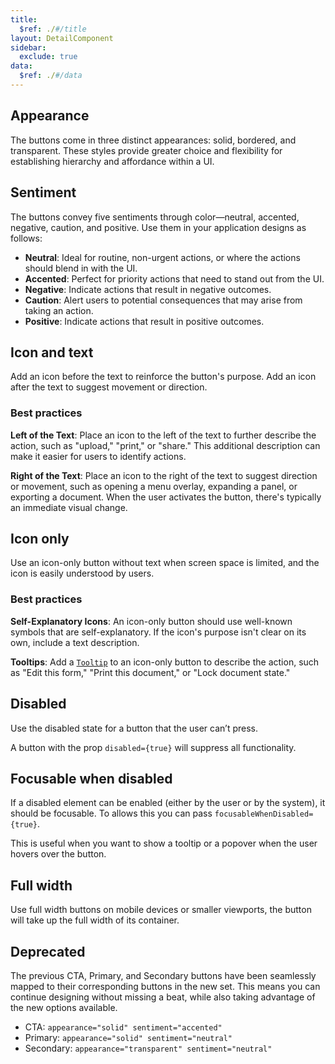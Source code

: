 ```yaml
---
title:
  $ref: ./#/title
layout: DetailComponent
sidebar:
  exclude: true
data:
  $ref: ./#/data
---
```


<LivePreviewControls>
  
<LivePreview componentName="button" exampleName="Appearance">

## Appearance

The buttons come in three distinct appearances: solid, bordered, and transparent. These styles provide greater choice and flexibility for establishing hierarchy and affordance within a UI.

</LivePreview>

<LivePreview componentName="button" exampleName="Sentiment">

## Sentiment

The buttons convey five sentiments through color—neutral, accented, negative, caution, and positive. Use them in your application designs as follows:

- **Neutral**: Ideal for routine, non-urgent actions, or where the actions should blend in with the UI.
- **Accented**: Perfect for priority actions that need to stand out from the UI.
- **Negative**: Indicate actions that result in negative outcomes.
- **Caution**: Alert users to potential consequences that may arise from taking an action.
- **Positive**: Indicate actions that result in positive outcomes.

</LivePreview>
  
<LivePreview componentName="button" exampleName="IconAndText">

## Icon and text

Add an icon before the text to reinforce the button's purpose. Add an icon after the text to suggest movement or direction.

### Best practices

**Left of the Text**: Place an icon to the left of the text to further describe the action, such as "upload," "print," or "share." This additional description can make it easier for users to identify actions.

**Right of the Text**: Place an icon to the right of the text to suggest direction or movement, such as opening a menu overlay, expanding a panel, or exporting a document. When the user activates the button, there's typically an immediate visual change.

</LivePreview>

<LivePreview componentName="button" exampleName="IconOnly">

## Icon only

Use an icon-only button without text when screen space is limited, and the icon is easily understood by users.

### Best practices

**Self-Explanatory Icons**: An icon-only button should use well-known symbols that are self-explanatory. If the icon's purpose isn't clear on its own, include a text description.

**Tooltips**: Add a [`Tooltip`](../tooltip) to an icon-only button to describe the action, such as "Edit this form," "Print this document," or "Lock document state."

</LivePreview>

<LivePreview componentName="button" exampleName="Disabled" >

## Disabled

Use the disabled state for a button that the user can’t press.

A button with the prop `disabled={true}` will suppress all functionality.

</LivePreview>

<LivePreview componentName="button" exampleName="FocusableWhenDisabled" >

## Focusable when disabled

If a disabled element can be enabled (either by the user or by the system), it should be focusable. To allows this you can pass `focusableWhenDisabled={true}`.

This is useful when you want to show a tooltip or a popover when the user hovers over the button.

</LivePreview>

<LivePreview componentName="button" exampleName="FullWidth" >

## Full width

Use full width buttons on mobile devices or smaller viewports, the button will take up the full width of its container.

</LivePreview>
  
<LivePreview componentName="button" exampleName="Deprecated">

## Deprecated

The previous CTA, Primary, and Secondary buttons have been seamlessly mapped to their corresponding buttons in the new set. This means you can continue designing without missing a beat, while also taking advantage of the new options available.

- CTA: `appearance="solid" sentiment="accented"`
- Primary: `appearance="solid" sentiment="neutral"`
- Secondary: `appearance="transparent" sentiment="neutral"  `

</LivePreview>

</LivePreviewControls>
